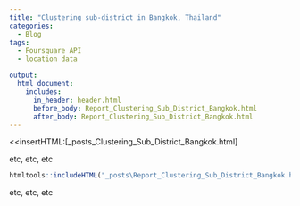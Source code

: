 ```yaml
---
title: "Clustering sub-district in Bangkok, Thailand"
categories:
  - Blog
tags:
  - Foursquare API
  - location data

output:
  html_document:
    includes:
      in_header: header.html
      before_body: Report_Clustering_Sub_District_Bangkok.html
      after_body: Report_Clustering_Sub_District_Bangkok.html
---
```


<<insertHTML:[_posts\Report_Clustering_Sub_District_Bangkok.html]

etc, etc, etc

```r
htmltools::includeHTML("_posts\Report_Clustering_Sub_District_Bangkok.html")
```

etc, etc, etc
